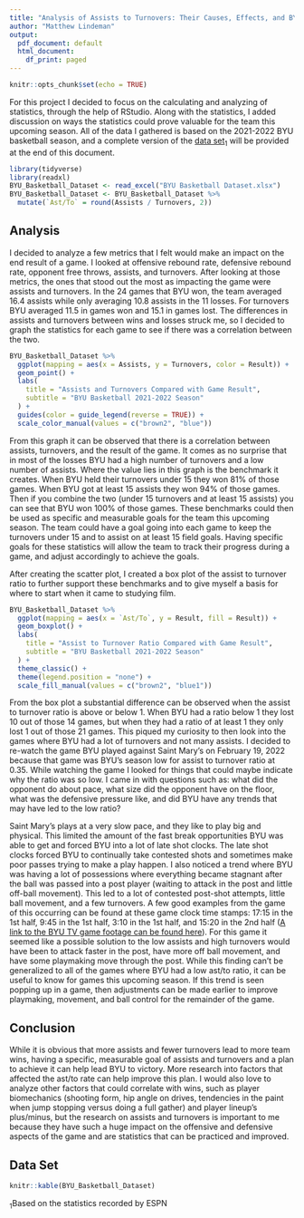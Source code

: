 ```yaml
---
title: "Analysis of Assists to Turnovers: Their Causes, Effects, and BYU's Potential Goals"
author: "Matthew Lindeman"
output:
  pdf_document: default
  html_document:
    df_print: paged
---
```


```r
knitr::opts_chunk$set(echo = TRUE)
```


For this project I decided to focus on the calculating and analyzing of statistics, through the help of RStudio. Along with the statistics, I added discussion on ways the statistics could prove valuable for the team this upcoming season. All of the data I gathered is based on the 2021-2022 BYU basketball season, and a complete version of the [data set](#dataset)$_1$ will be provided at the end of this document.

```r
library(tidyverse)
library(readxl)
BYU_Basketball_Dataset <- read_excel("BYU Basketball Dataset.xlsx")
BYU_Basketball_Dataset <- BYU_Basketball_Dataset %>%
  mutate(`Ast/To` = round(Assists / Turnovers, 2))
```

## Analysis

I decided to analyze a few metrics that I felt would make an impact on the end result of a game. I looked at offensive rebound rate, defensive rebound rate, opponent free throws, assists, and turnovers. After looking at those metrics, the ones that stood out the most as impacting the game were assists and turnovers. In the 24 games that BYU won, the team averaged 16.4 assists while only averaging 10.8 assists in the 11 losses. For turnovers BYU averaged 11.5 in games won and 15.1 in games lost. The differences in assists and turnovers between wins and losses struck me, so I decided to graph the statistics for each game to see if there was a correlation between the two.   


```r
BYU_Basketball_Dataset %>%
  ggplot(mapping = aes(x = Assists, y = Turnovers, color = Result)) +
  geom_point() +
  labs(
    title = "Assists and Turnovers Compared with Game Result",
    subtitle = "BYU Basketball 2021-2022 Season"
  ) +
  guides(color = guide_legend(reverse = TRUE)) +
  scale_color_manual(values = c("brown2", "blue"))
```


From this graph it can be observed that there is a correlation between assists, turnovers, and the result of the game. It comes as no surprise that in most of the losses BYU had a high number of turnovers and a low number of assists. Where the value lies in this graph is the benchmark it creates. When BYU held their turnovers under 15 they won 81% of those games. When BYU got at least 15 assists they won 94% of those games. Then if you combine the two (under 15 turnovers and at least 15 assists) you can see that BYU won 100% of those games. These benchmarks could then be used as specific and measurable goals for the team this upcoming season. The team could have a goal going into each game to keep the turnovers under 15 and to assist on at least 15 field goals. Having specific goals for these statistics will allow the team to track their progress during a game, and adjust accordingly to achieve the goals.


After creating the scatter plot, I created a box plot of the assist to turnover ratio to further support these benchmarks and to give myself a basis for where to start when it came to studying film.

```r
BYU_Basketball_Dataset %>%
  ggplot(mapping = aes(x = `Ast/To`, y = Result, fill = Result)) +
  geom_boxplot() +
  labs(
    title = "Assist to Turnover Ratio Compared with Game Result",
    subtitle = "BYU Basketball 2021-2022 Season"
  ) +
  theme_classic() +
  theme(legend.position = "none") +
  scale_fill_manual(values = c("brown2", "blue1"))
```


From the box plot a substantial difference can be observed when the assist to turnover ratio is above or below 1. When BYU had a ratio below 1 they lost 10 out of those 14 games, but when they had a ratio of at least 1 they only lost 1 out of those 21 games. This piqued my curiosity to then look into the games where BYU had a lot of turnovers and not many assists. I decided to re-watch the game BYU played against Saint Mary's on February 19, 2022 because that game was BYU's season low for assist to turnover ratio at 0.35. While watching the game I looked for things that could maybe indicate why the ratio was so low. I came in with questions such as: what did the opponent do about pace, what size did the opponent have on the floor, what was the defensive pressure like, and did BYU have any trends that may have led to the low ratio?

Saint Mary's plays at a very slow pace, and they like to play big and physical. This limited the amount of the fast break opportunities BYU was able to get and forced BYU into a lot of late shot clocks. The late shot clocks forced BYU to continually take contested shots and sometimes make poor passes trying to make a play happen. I also noticed a trend where BYU was having a lot of possessions where everything became stagnant after the ball was passed into a post player (waiting to attack in the post and little off-ball movement). This led to a lot of contested post-shot attempts, little ball movement, and a few turnovers. A few good examples from the game of this occurring can be found at these game clock time stamps: 17:15 in the 1st half, 9:45 in the 1st half, 3:10 in the 1st half, and 15:20 in the 2nd half ([A link to the BYU TV game footage can be found here](https://www.byutv.org/player/9124c261-3069-4246-b7bb-93bde0f1b350/byu-mens-basketball-byu-vs-saint-marys-21922)). For this game it seemed like a possible solution to the low assists and high turnovers would have been to attack faster in the post, have more off ball movement, and have some playmaking move through the post. While this finding can't be generalized to all of the games where BYU had a low ast/to ratio, it can be useful to know for games this upcoming season. If this trend is seen popping up in a game, then adjustments can be made earlier to improve playmaking, movement, and ball control for the remainder of the game. 

## Conclusion

While it is obvious that more assists and fewer turnovers lead to more team wins, having a specific, measurable goal of assists and turnovers and a plan to achieve it can help lead BYU to victory. More research into factors that affected the ast/to rate can help improve this plan. I would also love to analyze other factors that could correlate with wins, such as player biomechanics (shooting form, hip angle on drives, tendencies in the paint when jump stopping versus doing a full gather) and player lineup's plus/minus, but the research on assists and turnovers is important to me because they have such a huge impact on the offensive and defensive aspects of the game and are statistics that can be practiced and improved.

## Data Set {#dataset}

```r
knitr::kable(BYU_Basketball_Dataset)
```

$_1$Based on the statistics recorded by ESPN